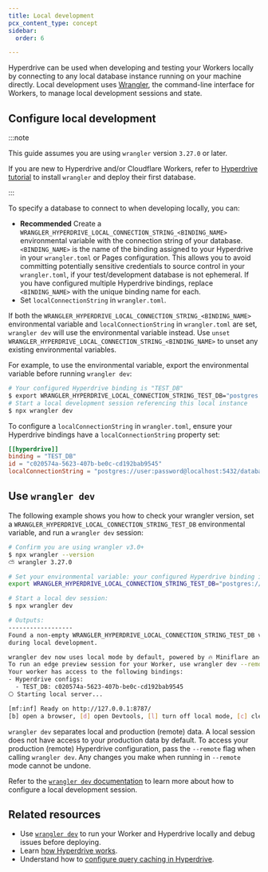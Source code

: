 ```yaml
---
title: Local development
pcx_content_type: concept
sidebar:
  order: 6

---
```


Hyperdrive can be used when developing and testing your Workers locally by connecting to any local database instance running on your machine directly. Local development uses [Wrangler](/workers/wrangler/install-and-update/), the command-line interface for Workers, to manage local development sessions and state.

## Configure local development

:::note


This guide assumes you are using `wrangler` version `3.27.0` or later.

If you are new to Hyperdrive and/or Cloudflare Workers, refer to [Hyperdrive tutorial](/hyperdrive/get-started/) to install `wrangler` and deploy their first database.


:::

To specify a database to connect to when developing locally, you can:

* **Recommended** Create a `WRANGLER_HYPERDRIVE_LOCAL_CONNECTION_STRING_<BINDING_NAME>` environmental variable with the connection string of your database. `<BINDING_NAME>` is the name of the binding assigned to your Hyperdrive in your `wrangler.toml` or Pages configuration. This allows you to avoid committing potentially sensitive credentials to source control in your `wrangler.toml`, if your test/development database is not ephemeral. If you have configured multiple Hyperdrive bindings, replace `<BINDING_NAME>` with the unique binding name for each.
* Set `localConnectionString` in `wrangler.toml`.

If both the `WRANGLER_HYPERDRIVE_LOCAL_CONNECTION_STRING_<BINDING_NAME>` environmental variable and `localConnectionString` in `wrangler.toml` are set, `wrangler dev` will use the environmental variable instead. Use `unset WRANGLER_HYPERDRIVE_LOCAL_CONNECTION_STRING_<BINDING_NAME>` to unset any existing environmental variables.

For example, to use the environmental variable, export the environmental variable before running `wrangler dev`:

```sh
# Your configured Hyperdrive binding is "TEST_DB" 
$ export WRANGLER_HYPERDRIVE_LOCAL_CONNECTION_STRING_TEST_DB="postgres://user:password@localhost:5432/databasename"
# Start a local development session referencing this local instance
$ npx wrangler dev
```

To configure a `localConnectionString` in `wrangler.toml`, ensure your Hyperdrive bindings have a `localConnectionString` property set:

```toml
[[hyperdrive]]
binding = "TEST_DB"
id = "c020574a-5623-407b-be0c-cd192bab9545"
localConnectionString = "postgres://user:password@localhost:5432/databasename"
```

## Use `wrangler dev`

The following example shows you how to check your wrangler version, set a `WRANGLER_HYPERDRIVE_LOCAL_CONNECTION_STRING_TEST_DB` environmental variable, and run a `wrangler dev` session:

```sh
# Confirm you are using wrangler v3.0+
$ npx wrangler --version
⛅️ wrangler 3.27.0

# Set your environmental variable: your configured Hyperdrive binding is "TEST_DB".
export WRANGLER_HYPERDRIVE_LOCAL_CONNECTION_STRING_TEST_DB="postgres://user:password@localhost:5432/databasename"

# Start a local dev session:
$ npx wrangler dev

# Outputs:
------------------
Found a non-empty WRANGLER_HYPERDRIVE_LOCAL_CONNECTION_STRING_TEST_DB variable. Hyperdrive will connect to this database
during local development.

wrangler dev now uses local mode by default, powered by 🔥 Miniflare and 👷 workerd.
To run an edge preview session for your Worker, use wrangler dev --remote
Your worker has access to the following bindings:
- Hyperdrive configs:
  - TEST_DB: c020574a-5623-407b-be0c-cd192bab9545
⎔ Starting local server...

[mf:inf] Ready on http://127.0.0.1:8787/
[b] open a browser, [d] open Devtools, [l] turn off local mode, [c] clear console, [x] to exit
```

`wrangler dev` separates local and production (remote) data. A local session does not have access to your production data by default. To access your production (remote) Hyperdrive configuration, pass the `--remote` flag when calling `wrangler dev`. Any changes you make when running in `--remote` mode cannot be undone.

Refer to the [`wrangler dev` documentation](/workers/wrangler/commands/#dev) to learn more about how to configure a local development session.

## Related resources

* Use [`wrangler dev`](/workers/wrangler/commands/#dev) to run your Worker and Hyperdrive locally and debug issues before deploying.
* Learn [how Hyperdrive works](/hyperdrive/configuration/how-hyperdrive-works/).
* Understand how to [configure query caching in Hyperdrive](/hyperdrive/configuration/query-caching/).
